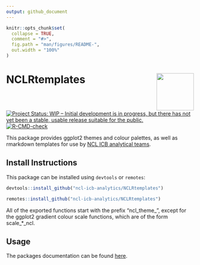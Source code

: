 ```yaml
---
output: github_document
---
```


<!-- README.md is generated from README.Rmd. Please edit that file -->

```r
knitr::opts_chunk$set(
  collapse = TRUE,
  comment = "#>",
  fig.path = "man/figures/README-",
  out.width = "100%"
)
```

# NCLRtemplates <img src="man/figures/logo.jpg" align="right" height="100" />

<!-- badges: start -->
[![Project Status: WIP – Initial development is in progress, but there has not yet been a stable, usable release suitable for the public.](https://www.repostatus.org/badges/latest/wip.svg)](https://www.repostatus.org/#wip)
[![R-CMD-check](https://github.com/ncl-icb-analytics/NCLRtemplates/actions/workflows/R-CMD-check.yaml/badge.svg)](https://github.com/ncl-icb-analytics/NCLRtemplates/actions/workflows/R-CMD-check.yaml)
<!-- badges: end -->


This package provides ggplot2 themes and colour palettes, as well as rmarkdown templates for use by [NCL ICB analytical teams](http://www.nclhealthandcare.org.uk).

## Install Instructions

This package can be installed using `devtools` or `remotes`:

```r
devtools::install_github("ncl-icb-analytics/NCLRtemplates")

remotes::install_github("ncl-icb-analytics/NCLRtemplates")
```

All of the exported functions start with the prefix "ncl_theme_", except for the ggplot2 gradient colour scale functions,
which are of the form scale_*_ncl.

## Usage

The packages documentation can be found [here](https://ncl-icb-analytics.github.io/NCLRtemplates/).
